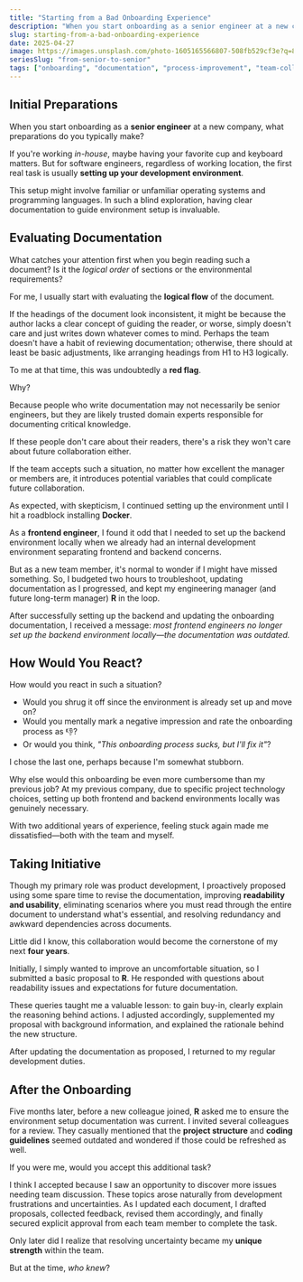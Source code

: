 ```yaml
---
title: "Starting from a Bad Onboarding Experience"
description: "When you start onboarding as a senior engineer at a new company, what preparations do you typically make?"
slug: starting-from-a-bad-onboarding-experience
date: 2025-04-27
image: https://images.unsplash.com/photo-1605165566807-508fb529cf3e?q=80&w=1470&auto=format&fit=crop&ixlib=rb-4.1.0&ixid=M3wxMjA3fDB8MHxwaG90by1wYWdlfHx8fGVufDB8fHx8fA%3D%3D
seriesSlug: "from-senior-to-senior"
tags: ["onboarding", "documentation", "process-improvement", "team-collaboration", "taking-initiative"]
---
```


## Initial Preparations

When you start onboarding as a **senior engineer** at a new company, what preparations do you typically make?

If you're working *in-house*, maybe having your favorite cup and keyboard matters. But for software engineers, regardless of working location, the first real task is usually **setting up your development environment**.

This setup might involve familiar or unfamiliar operating systems and programming languages. In such a blind exploration, having clear documentation to guide environment setup is invaluable.

## Evaluating Documentation

What catches your attention first when you begin reading such a document? Is it the *logical order* of sections or the environmental requirements?

For me, I usually start with evaluating the **logical flow** of the document.

If the headings of the document look inconsistent, it might be because the author lacks a clear concept of guiding the reader, or worse, simply doesn't care and just writes down whatever comes to mind. Perhaps the team doesn't have a habit of reviewing documentation; otherwise, there should at least be basic adjustments, like arranging headings from H1 to H3 logically.

To me at that time, this was undoubtedly a **red flag**.

<Spacer />
Why? 

Because people who write documentation may not necessarily be senior engineers, but they are likely trusted domain experts responsible for documenting critical knowledge. 

If these people don't care about their readers, there's a risk they won't care about future collaboration either. 

If the team accepts such a situation, no matter how excellent the manager or members are, it introduces potential variables that could complicate future collaboration.

<Spacer />

As expected, with skepticism, I continued setting up the environment until I hit a roadblock installing **Docker**.

<Spacer />

As a **frontend engineer**, I found it odd that I needed to set up the backend environment locally when we already had an internal development environment separating frontend and backend concerns. 

But as a new team member, it's normal to wonder if I might have missed something. So, I budgeted two hours to troubleshoot, updating documentation as I progressed, and kept my engineering manager (and future long-term manager) **R** in the loop. 

After successfully setting up the backend and updating the onboarding documentation, I received a message: *most frontend engineers no longer set up the backend environment locally—the documentation was outdated.*

## How Would You React?

How would you react in such a situation?
- Would you shrug it off since the environment is already set up and move on?
- Would you mentally mark a negative impression and rate the onboarding process as 👎?
- Or would you think, *"This onboarding process sucks, but I'll fix it"*?

I chose the last one, perhaps because I'm somewhat stubborn. 

Why else would this onboarding be even more cumbersome than my previous job? At my previous company, due to specific project technology choices, setting up both frontend and backend environments locally was genuinely necessary. 

With two additional years of experience, feeling stuck again made me dissatisfied—both with the team and myself.

## Taking Initiative

Though my primary role was product development, I proactively proposed using some spare time to revise the documentation, improving **readability and usability**, eliminating scenarios where you must read through the entire document to understand what's essential, and resolving redundancy and awkward dependencies across documents.

Little did I know, this collaboration would become the cornerstone of my next **four years**.

Initially, I simply wanted to improve an uncomfortable situation, so I submitted a basic proposal to **R**. He responded with questions about readability issues and expectations for future documentation. 

These queries taught me a valuable lesson: to gain buy-in, clearly explain the reasoning behind actions. I adjusted accordingly, supplemented my proposal with background information, and explained the rationale behind the new structure.

After updating the documentation as proposed, I returned to my regular development duties.

## After the Onboarding

Five months later, before a new colleague joined, **R** asked me to ensure the environment setup documentation was current. I invited several colleagues for a review. They casually mentioned that the **project structure** and **coding guidelines** seemed outdated and wondered if those could be refreshed as well.

If you were me, would you accept this additional task?

I think I accepted because I saw an opportunity to discover more issues needing team discussion. These topics arose naturally from development frustrations and uncertainties. As I updated each document, I drafted proposals, collected feedback, revised them accordingly, and finally secured explicit approval from each team member to complete the task.

<Spacer />

Only later did I realize that resolving uncertainty became my **unique strength** within the team.

But at the time, *who knew*?